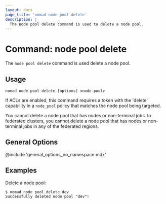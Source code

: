 ```yaml
---
layout: docs
page_title: 'nomad node pool delete'
description: |
  The node pool delete command is used to delete a node pool.
---
```


# Command: node pool delete

The `node pool delete` command is used delete a node pool.

## Usage

```plaintext
nomad node pool delete [options] <node-pool>
```

If ACLs are enabled, this command requires a token with the 'delete'
capability in a `node_pool` policy that matches the node pool being targeted.

You cannot delete a node pool that has nodes or non-terminal jobs. In federated
clusters, you cannot delete a node pool that has nodes or non-terminal jobs in
any of the federated regions.

## General Options

@include 'general_options_no_namespace.mdx'

## Examples

Delete a node pool:

```shell-session
$ nomad node pool delete dev
Successfully deleted node pool "dev"!
```
